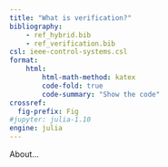 ```yaml
---
title: "What is verification?"
bibliography: 
    - ref_hybrid.bib
    - ref_verification.bib
csl: ieee-control-systems.csl
format:
    html:
        html-math-method: katex
        code-fold: true
        code-summary: "Show the code"
crossref:
  fig-prefix: Fig 
#jupyter: julia-1.10
engine: julia
---
```


About...